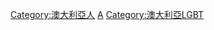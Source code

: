{{Commonscat|LGBT people from Australia}}

[[Category:澳大利亞人|Category:澳大利亞人]]
[[Category:各国LGBT人物|A]]
[[Category:澳大利亞LGBT|Category:澳大利亞LGBT]]